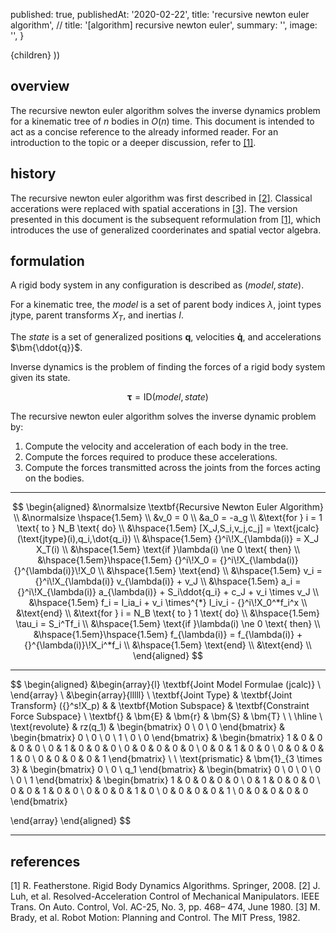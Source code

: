 
  published: true,
  publishedAt: '2020-02-22',
  title: 'recursive newton euler algorithm',
  // title: '[algorithm] recursive newton euler',
  summary: '',
  image: '',
}

  <BlogPost path={router.pathname} meta={meta}>
    {children}
  </BlogPost>
))

## overview

The recursive newton euler algorithm solves the inverse dynamics problem for a
kinematic tree of $n$ bodies in $O(n)$ time. This document is intended to act as
a concise reference to the already informed reader. For an introduction to the
topic or a deeper discussion, refer to [[1]](#references-1).

## history

The recursive newton euler algorithm was first described in
[[2]](#references-2). Classical accerations were replaced with spatial
accerations in [[3]](#references-3).
The version presented in this document is the subsequent reformulation from
[[1]](#references-1), which introduces the use of generalized coorderinates and
spatial vector algebra.

## formulation

A rigid body system in any configuration is described as
$(\textit{model},\textit{state})$.

For a kinematic tree, the $\textit{model}$ is a set of parent body indices
$\lambda$, joint types $\text{jtype}$, parent transforms $X_T$, and inertias
$I$.

The $\textit{state}$ is a set of generalized positions $\bm{q}$, velocities
$\bm{\dot{q}}$, and accelerations $\bm{\ddot{q}}$.

Inverse dynamics is the problem of finding the forces of a rigid body system
given its state.

$$
\bm{\tau} = \text{ID}(\textit{model},\textit{state})
$$

The recursive newton euler algorithm solves the inverse dynamic problem by:

1. Compute the velocity and acceleration of each body in the tree.
2. Compute the forces required to produce these accelerations.
3. Compute the forces transmitted across the joints from the forces acting on
the bodies.

***

$$
\begin{aligned}
  &\normalsize \textbf{Recursive Newton Euler Algorithm} \\
  &\normalsize \hspace{1.5em} \\
  &v_0 = 0 \\
  &a_0 = -a_g \\
  &\text{for } i = 1 \text{ to } N_B \text{ do} \\
  &\hspace{1.5em} [X_J,S_i,v_j,c_j] = \text{jcalc}(\text{jtype}(i),q_i,\dot{q_i}) \\
  &\hspace{1.5em} {}^i\!X_{\lambda(i)} = X_J X_T(i) \\
  &\hspace{1.5em} \text{if }\lambda(i) \ne 0 \text{ then} \\
  &\hspace{1.5em}\hspace{1.5em}  {}^i\!X_0 = {}^i\!X_{\lambda(i)} {}^{\lambda(i)}\!X_0 \\
  &\hspace{1.5em} \text{end} \\
  &\hspace{1.5em} v_i = {}^i\!X_{\lambda(i)} v_{\lambda(i)} + v_J \\
  &\hspace{1.5em} a_i = {}^i\!X_{\lambda(i)} a_{\lambda(i)} + S_i\ddot{q_i} + c_J + v_i \times v_J \\
  &\hspace{1.5em} f_i = I_ia_i + v_i \times^{*} I_iv_i - {}^i\!X_0^*f_i^x \\
  &\text{end} \\
  &\text{for } i = N_B \text{ to } 1 \text{ do} \\
  &\hspace{1.5em} \tau_i = S_i^Tf_i \\
  &\hspace{1.5em} \text{if }\lambda(i) \ne 0 \text{ then} \\
  &\hspace{1.5em}\hspace{1.5em} f_{\lambda(i)} = f_{\lambda(i)} + {}^{\lambda(i)}\!X_i^*f_i \\
  &\hspace{1.5em} \text{end} \\
  &\text{end} \\
\end{aligned}
$$

***

$$
\begin{aligned}
  &\begin{array}{l}
    \textbf{Joint Model Formulae (jcalc)} \\
  \end{array} \\
  &\begin{array}{lllll} \\
    \textbf{Joint Type}
      & \textbf{Joint Transform} ({}^s\!X_p)
      &
      & \textbf{Motion Subspace}
      & \textbf{Constraint Force Subspace} \\
    \textbf{} & \bm{E} & \bm{r} & \bm{S} & \bm{T} \\
    \\
    \hline \\
    \text{revolute}
      & rz(q_1)
      & \begin{bmatrix}
        0 \\
        0 \\
        0
        \end{bmatrix}
      & \begin{bmatrix}
        0 \\
        0 \\
        0 \\
        1 \\
        0 \\
        0
        \end{bmatrix}
      & \begin{bmatrix}
        1 & 0 & 0 & 0 & 0 \\
        0 & 1 & 0 & 0 & 0 \\
        0 & 0 & 0 & 0 & 0 \\
        0 & 0 & 1 & 0 & 0 \\
        0 & 0 & 0 & 1 & 0 \\
        0 & 0 & 0 & 0 & 1
        \end{bmatrix}
      \\
    \\
    \text{prismatic}
      & \bm{1}_{3 \times 3}
      & \begin{bmatrix}
        0 \\
        0 \\
        q_1
        \end{bmatrix}
      & \begin{bmatrix}
        0 \\
        0 \\
        0 \\
        0 \\
        0 \\
        1
        \end{bmatrix}
      & \begin{bmatrix}
        1 & 0 & 0 & 0 & 0 \\
        0 & 1 & 0 & 0 & 0 \\
        0 & 0 & 1 & 0 & 0 \\
        0 & 0 & 0 & 1 & 0 \\
        0 & 0 & 0 & 0 & 1 \\
        0 & 0 & 0 & 0 & 0
        \end{bmatrix}

  \end{array}
\end{aligned}
$$

***

## references

<!-- TODO: Format correctly to some standard. -->

<Anchor id="references-1">
  [1]  R. Featherstone. Rigid Body Dynamics Algorithms. Springer, 2008.
</Anchor>
<Anchor id="references-2">
  [2]  J. Luh, et al. Resolved-Acceleration Control of Mechanical Manipulators. IEEE Trans. On Auto. Control, Vol. AC-25, No. 3, pp. 468– 474, June 1980.
</Anchor>
<Anchor id="references-3">
  [3]  M. Brady, et al. Robot Motion: Planning and Control. The MIT Press, 1982.
</Anchor>


